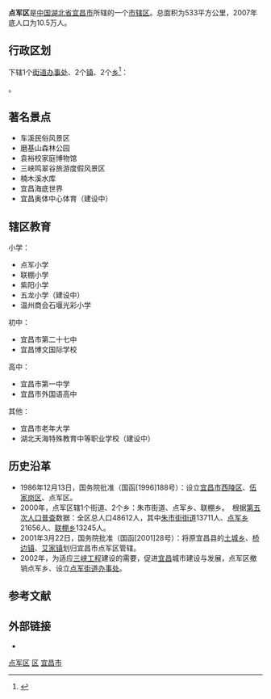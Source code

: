 {{Infobox China County 
|county          = 点军区
|Photo           = Moji mountain.JPG
|Photoname       = 磨基山
|nickname        = 
|Othername       = 
|Oldname         = 
|nameorigin      = 
|map             = ChinaYichangDianjun.png
|mapsize         = 
|map_caption     = 
|Belong          = [[宜昌市|宜昌市]]
|Types           = [[市辖区|市辖区]]
|admincode       = 420504
|founded         = 1986年12月13日
|neighbor        = [[猇亭区|猇亭区]]、[[伍家岗区|伍家岗区]]、[[西陵区|西陵区]]、[[夷陵区|夷陵区]]、[[长阳土家族自治县|长阳土家族自治县]]、[[宜都市|宜都市]]
|seat            = 江南大道161号
|officerTitle    = 区委书记
|officer         = 宋涛
|officerTitle2   = 区长
|officer2        = 王云清
|division        = 5
|town            = 2
|township        = 2
|ethnic_township = 
|subdistrict     = 1
|dialect         = 
|nation          = 
|coordinate      = 
|area_total      = 532.18
|census yr       = 2015
|population_total= 10.5
|population_density= 
|GDP             = 45.1835亿
|GDPPC           = 
|GDP as of       = 2015
|post code       = 443004
|phone code      = 717
|carlicense      = 鄂EC
|web             = http://www.dianjun.gov.cn/
|web_title       = 宜昌点军
|footnotes       = 
}}
'''点军区'''是[[中国|中国]][[湖北省|湖北省]][[宜昌市|宜昌市]]所辖的一个[[市辖区|市辖区]]。总面积为533平方公里，2007年底人口为10.5万人。

== 行政区划 ==
{{PAGENAMEBASE}}下辖1个[[街道办事处|街道办事处]]、2个[[行政建制镇|镇]]、2个[[乡_(中华人民共和国)|乡]]<ref>{{PRC admin/ref sgc|42/05/04}}</ref>：

{{PRC admin/children|42/05/04}}。

== 著名景点 ==

* 车溪民俗风景区
* 磨基山森林公园
* 袁裕校家庭博物馆
* 三峡鸣翠谷旅游度假风景区
* 楠木溪水库
* 宜昌海底世界
* 宜昌奥体中心体育（建设中）

== 辖区教育 ==
小学：

* 点军小学
* 联棚小学
* 紫阳小学
* 五龙小学（建设中）
* 温州商会石堰光彩小学

初中：

* 宜昌市第二十七中
* 宜昌博文国际学校

高中：

* 宜昌市第一中学
* 宜昌市外国语高中

其他：

* 宜昌市老年大学
* 湖北天海特殊教育中等职业学校（建设中）

==历史沿革==
* 1986年12月13日，国务院批准（国函[1996]188号）：设立[[宜昌市|宜昌市]][[西陵区|西陵区]]、[[伍家岗区|伍家岗区]]、点军区。
* 2000年，点军区辖1个街道、2个乡：朱市街道、点军乡、联棚乡。　根据[[第五次人口普查|第五次人口普查]]数据：全区总人口48612人，其中[[朱市街街道|朱市街街道]]13711人、[[点军乡|点军乡]]21656人、[[联棚乡|联棚乡]]13245人。
* 2001年3月22日，国务院批准（国函[2001]28号）：将原宜昌县的[[土城乡|土城乡]]、[[桥边镇|桥边镇]]、[[艾家镇|艾家镇]]划归宜昌市点军区管辖。
* 2002年，为适应[[三峡工程|三峡工程]]建设的需要，促进[[宜昌|宜昌]]城市建设与发展，点军区撤销点军乡、设立[[点军街道办事处|点军街道办事处]]。

== 参考文献 ==
{{Wikisource|国务院关于同意湖北省撤销宜昌县设立宜昌市夷陵区并调整宜昌市部分行政区划的批复}}
{{reflist}}

== 外部链接 ==
* {{Official website|http://www.dianjun.gov.cn/|name=宜昌市点军区人民政府}}

{{点军区行政区划}}
{{宜昌市行政区划}}
{{湖北行政区划}}

[[Category:点军区|]]
[[Category:宜昌区县市|区]]
[[Category:湖北市辖区|宜昌市]]